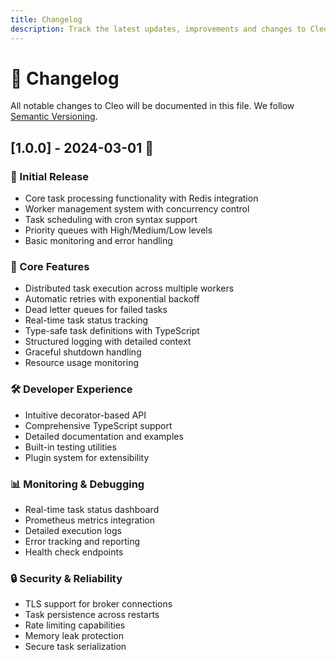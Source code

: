 ```yaml
---
title: Changelog
description: Track the latest updates, improvements and changes to Cleo.
---
```


# 📝 Changelog

All notable changes to Cleo will be documented in this file. We follow [Semantic Versioning](https://semver.org/).

## [1.0.0] - 2024-03-01 🎉

### 🚀 Initial Release
- Core task processing functionality with Redis integration
- Worker management system with concurrency control
- Task scheduling with cron syntax support
- Priority queues with High/Medium/Low levels
- Basic monitoring and error handling

### 🎯 Core Features

- Distributed task execution across multiple workers
- Automatic retries with exponential backoff
- Dead letter queues for failed tasks
- Real-time task status tracking
- Type-safe task definitions with TypeScript
- Structured logging with detailed context
- Graceful shutdown handling
- Resource usage monitoring

### 🛠️ Developer Experience
- Intuitive decorator-based API
- Comprehensive TypeScript support
- Detailed documentation and examples
- Built-in testing utilities
- Plugin system for extensibility

### 📊 Monitoring & Debugging
- Real-time task status dashboard
- Prometheus metrics integration
- Detailed execution logs
- Error tracking and reporting
- Health check endpoints

### 🔒 Security & Reliability
- TLS support for broker connections
- Task persistence across restarts
- Rate limiting capabilities
- Memory leak protection
- Secure task serialization
